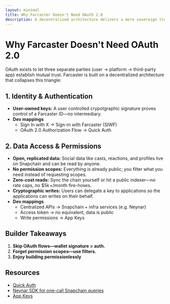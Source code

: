 ```yaml
---
layout: minimal
title: Why Farcaster Doesn't Need OAuth 2.0
description: A decentralized architecture delivers a more sovereign trust model
---
```

 
# Why Farcaster Doesn't Need OAuth 2.0

OAuth exists to let three separate parties (user → platform → third-party app) establish mutual trust. Farcaster is built on a decentralized architecture
that collapses this triangle:

## 1. Identity & Authentication

* **User-owned keys:** A user controlled crypotgraphic signature proves control of a Farcaster ID—no intermediary.
* **Dev mappings** 
  - Sign In with X → Sign-in with Farcaster (SIWF) 
  - OAuth 2.0 Authorization Flow → Quick Auth

## 2. Data Access & Permissions

* **Open, replicated data:** Social data like casts, reactions, and profiles live on Snapchain and can be read by anyone.
* **No permission scopes:** Everything is already public; you filter what you need instead of requesting scopes.
* **Zero-cost reads:** Sync the chain yourself or hit a public indexer—no rate caps, no $5k +/month fire-hoses.
* **Cryptographic writes:** Users can delegate a key to applications so the applications can writes on their behalf.
* **Dev mappings** 
  - Centralized APIs → Snapchain + infra services (e.g. Neynar)
  - Access token → no equivalent, data is public
  - Write permissions → App Keys

## Builder Takeaways

1. **Skip OAuth flows—wallet signature = auth.**
2. **Forget permission scopes—use filters.**
4. **Enjoy building permissionlessly**

## Resources

- [Quick Auth](https://miniapps.farcaster.xyz/docs/sdk/quick-auth)
- [Neynar SDK for one-call Snapchain queries](https://docs.neynar.com/reference/quickstart)
- [App Keys](https://docs.farcaster.xyz/reference/warpcast/signer-requests)
